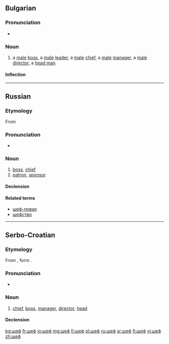==Bulgarian==

===Pronunciation===
* {{IPA|/ʃɛf/|lang=bg}}

===Noun===
{{head|bg|noun|g=m|sc=Cyrl|tr=šef|feminine|шефка}}

# a [[male]] [[boss]], a [[male]] [[leader]], a [[male]] [[chief]], a [[male]] [[manager]], a [[male]] [[director]], a [[head man]]

====Inflection====
{{bg-noun-m-ove}}

----

==Russian==

===Etymology===
From {{etyl|fr|ru}} {{l|fr|chef}}

===Pronunciation===
* {{IPA|[ʂɛf]|lang=ru}}

===Noun===
{{ru-noun|tr=šef|g=m|sc=Cyrl}}

# [[boss]], [[chief]]
# [[patron]], [[sponsor]]

====Declension====
{{ru-noun-anim-1||ше́ф}}

====Related terms====
* [[шеф-повар]]
* [[шефство]]

----

==Serbo-Croatian==

===Etymology===
From {{etyl|de|sh}} {{term|Chef|lang=de}}, form {{etyl|fr|sh}} {{term|chef|lang=fr}}.

===Pronunciation===
* {{IPA|/ʃêf/|lang=sh}}

===Noun===
{{sh-noun|g=m|head=ше̏ф|c|šef|šȅf}}

# [[chief]], [[boss]], [[manager]], [[director]], [[head]] 

====Declension====
{{sh-decl-noun|sc=Cyrl
|ше̏ф|ше̏фови
|шефа|шефова
|шефу|шефовима
|шефа|шефове
|шефе|шефови
|шефу|шефовима
|шефом|шефовима
}}

[[bg:шеф]]
[[fr:шеф]]
[[io:шеф]]
[[mg:шеф]]
[[fj:шеф]]
[[pl:шеф]]
[[ru:шеф]]
[[sr:шеф]]
[[fi:шеф]]
[[vi:шеф]]
[[zh:шеф]]